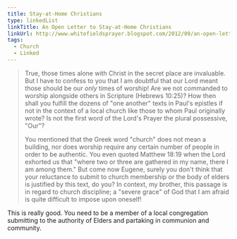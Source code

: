 ```yaml
---
title: Stay-at-Home Christians
type: linkedList
linkTitle: An Open Letter to Stay-at-Home Christians
linkUrl: http://www.whitefieldsprayer.blogspot.com/2012/09/an-open-letter-to-stay-at-home.html
tags:
  - Church
  - Linked
---
```


> True, those times alone with Christ in the secret place are invaluable. But I have to confess to you that I am doubtful that our Lord meant those should be our _only_ times of worship! Are we not commanded to worship alongside others in Scripture (Hebrews 10:25)? How then shall you fulfill the dozens of "one another" texts in Paul's epistles if not in the context of a local church like those to whom Paul originally wrote? Is not the first word of the Lord's Prayer the plural possessive, "Our"?
>
> You mentioned that the Greek word "church" does not mean a building, nor does worship require any certain number of people in order to be authentic. You even quoted Matthew 18:19 when the Lord exhorted us that "where two or three are gathered in my name, there I am among them." But come now Eugene, surely you don't think that your reluctance to submit to church membership or the body of elders is justified by this text, do you? In context, my brother, this passage is in regard to church discipline; a "severe grace" of God that I am afraid is quite difficult to impose upon oneself!

This is really good. You need to be a member of a local congregation submitting to the authority of Elders and partaking in communion and community.
